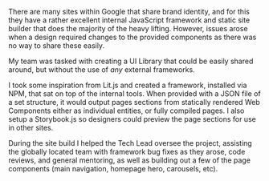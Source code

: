 
<ProjectHeading text="Google Ads" destination="https://ads.google.com" />

<Picture src="/images/gads.png" alt="Screenshot of the
Google Ads homepage" placeholder="none" />

There are many sites within Google that share brand identity, and for this they
have a rather excellent internal JavaScript framework and static site builder
that does the majority of the heavy lifting. However, issues arose when a design
required changes to the provided components as there was no way to share these
easily.

My team was tasked with creating a UI Library that could be easily
shared around, but without the use of <em>any</em>  external frameworks.

I took some inspiration from Lit.js and created a framework, installed via NPM,
that sat on top of the internal tools. When provided with a JSON file of a set structure, it would
output pages sections from statically rendered Web Components either as individual entities, or
fully compiled pages. I also setup a Storybook.js so designers could preview the
page sections for use in other sites.

During the site build I helped the Tech Lead oversee the project, assisting the
globally located team with framework bug fixes as they arose, code reviews, and
general mentoring, as well as building out a few of the page components (main
navigation, homepage hero, carousels, etc).
